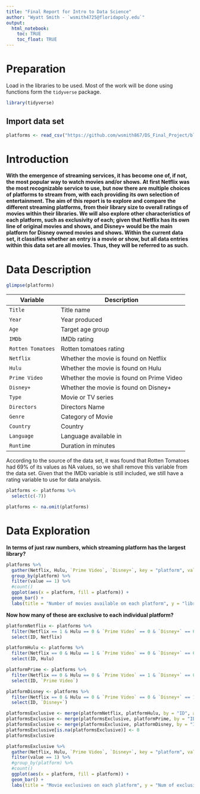 ```yaml
---
title: "Final Report for Intro to Data Science"
author: "Wyatt Smith - `wsmith4725@floridapoly.edu`"
output: 
  html_notebook:
    toc: TRUE
    toc_float: TRUE
---
```


# Preparation

Load in the libraries to be used.  Most of the work will be done using functions form the `tidyverse` package.
```r
library(tidyverse)
```

## Import data set
```r
platforms <- read_csv("https://github.com/wsmith867/DS_Final_Project/blob/master/data/MoviesOnStreamingPlatforms_updated.csv?raw=true")
```


# Introduction
**With the emergence of streaming services, it has become one of, if not, the most popular way to watch movies and/or shows.  At first Netflix was the most recognizable service to use, but now there are multiple choices of platforms to stream from, with each providing its own selection of entertainment.  The aim of this report is to explore and compare the different streaming platforms, from their library size to overall ratings of movies within their libraries.  We will also explore other characteristics of each platform, such as exclusivity of each; given that Netflix has its own line of original movies and shows, and Disney+ would be the main platform for Disney owned movies and shows.  Within the current data set, it classifies whether an entry is a movie or show, but all data entries within this data set are all movies.  Thus, they will be referred to as such.**


# Data Description

```r
glimpse(platforms)
```

Variable            | Description                               |
--------------------|-------------------------------------------|
`Title`             | Title name                                | 
`Year`              | Year produced                             | 
`Age`               | Target age group                          |
`IMDb`              | IMDb rating                               |
`Rotten Tomatoes`   | Rotten tomatoes rating                    |
`Netflix`           | Whether the movie is found on Netflix     |
`Hulu`              | Whether the movie is found on Hulu        |
`Prime Video`       | Whether the movie is found on Prime Video |
`Disney+`           | Whether the movie is found on Disney+     |
`Type`              | Movie or TV series                        |
`Directors`         | Directors Name                            | 
`Genre`             | Category of Movie                         | 
`Country`           | Country                                   |
`Language`          | Language available in                     |
`Runtime`           | Duration in minutes                       | 

According to the source of the data set, it was found that Rotten Tomatoes had 69% of its values as NA values, so we shall remove this variable from the data set.  Given that the IMDb variable is still included, we still have a rating variable to use for data analysis.

```r
platforms <- platforms %>% 
  select(c(-7))
```

```r
platforms <- na.omit(platforms)
```

# Data Exploration

**In terms of just raw numbers, which streaming platform has the largest library?**
```r
platforms %>% 
  gather(Netflix, Hulu, `Prime Video`, `Disney+`, key = "platform", value = "value", na.rm = T, convert = T) %>% 
  group_by(platform) %>% 
  filter(value == 1) %>% 
  #count()
  ggplot(aes(x = platform, fill = platform)) +
  geom_bar() +
  labs(title = "Number of movies available on each platform", y = "library size")
```


**Now how many of these are exclusive to each individual platform?**
```r
platformNetflix <- platforms %>% 
  filter(Netflix == 1 & Hulu == 0 & `Prime Video` == 0 & `Disney+` == 0) %>% 
  select(ID, Netflix)

platformHulu <- platforms %>% 
  filter(Netflix == 0 & Hulu == 1 & `Prime Video` == 0 & `Disney+` == 0) %>% 
  select(ID, Hulu)

platformPrime <- platforms %>% 
  filter(Netflix == 0 & Hulu == 0 & `Prime Video` == 1 & `Disney+` == 0) %>% 
  select(ID, `Prime Video`)

platformDisney <- platforms %>% 
  filter(Netflix == 0 & Hulu == 0 & `Prime Video` == 0 & `Disney+` == 1) %>% 
  select(ID, `Disney+`)
```


```r
platformsExclusive <- merge(platformNetflix, platformHulu, by = "ID", all = T)
platformsExclusive <- merge(platformsExclusive, platformPrime, by = "ID", all = T)
platformsExclusive <- merge(platformsExclusive, platformDisney, by = "ID", all = T)
platformsExclusive[is.na(platformsExclusive)] <- 0
platformsExclusive
```
```r
platformsExclusive %>% 
  gather(Netflix, Hulu, `Prime Video`, `Disney+`, key = "platform", value = "value") %>% 
  filter(value == 1) %>% 
  #group_by(platform) %>% 
  #count()
  ggplot(aes(x = platform, fill = platform)) +
  geom_bar() +
  labs(title = "Movie exclusives on each platform", y = "Num of exclusives", subtitle  = "Exclusive meaning only available on one platform") 
  
```

















